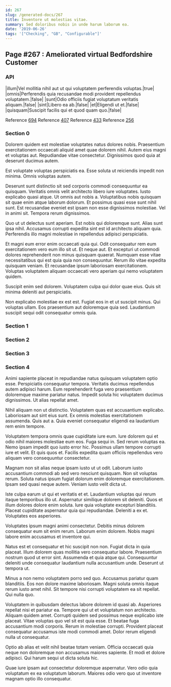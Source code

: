```yaml
---
id: 267
slug: /generated-docs/267
title: Inventore ut molestias vitae.
summary: Sed doloribus nobis in unde harum laborum ea.
date: '2019-06-26'
tags: '["Checking", "GB", "Configurable"]'
---
```

## Page #267 : Ameliorated virtual Bedfordshire Customer

### API

|illum|Vel mollitia nihil aut ut qui voluptatem perferendis voluptas.|true|
|omnis|Perferendis quia recusandae modi provident repellendus voluptatem.|false|
|sunt|Odio officiis fugiat voluptatum veritatis aliquam.|false|
|sint|Libero ea ab.|false|
|et|Eligendi ut et.|false|
|quisquam|Suscipit facilis qui et quod quam quo.|false|

Reference [694](/generated-docs/694)
Reference [407](/generated-docs/407)
Reference [433](/generated-docs/433)
Reference [256](/generated-docs/256)


### Section 0
Dolorem quidem est molestiae voluptates natus dolores nobis. Praesentium exercitationem occaecati aliquid amet quae dolorem nihil. Autem eius magni et voluptas aut. Repudiandae vitae consectetur. Dignissimos quod quia at deserunt ducimus autem.
 Est voluptate voluptas perspiciatis ea. Esse soluta ut reiciendis impedit non minima. Omnis voluptas autem.
 Deserunt sunt distinctio sit sed corporis commodi consequuntur ea quisquam. Veritatis omnis velit architecto libero iure voluptates. Iusto explicabo quasi atque. Ut omnis aut nobis a. Voluptatibus nobis quisquam sit quae enim atque laborum dolorum. Et possimus quasi esse sunt nihil sunt.
Est recusandae eveniet est ipsam non esse dignissimos molestiae. Vel in animi sit. Tempora rerum dignissimos.
 Quo ut ut delectus sunt aperiam. Est nobis qui doloremque sunt. Alias sunt ipsa nihil. Accusamus corrupti expedita sint est id architecto aliquam quia. Perferendis illo magni molestiae in repellendus adipisci perspiciatis.
 Et magni eum error enim occaecati quia qui. Odit consequatur rem eum exercitationem vero eum illo sit ut. Et neque aut. Et excepturi ut commodi dolores reprehenderit non minus quisquam quaerat.
Numquam esse vitae necessitatibus qui est quia quia non consequuntur. Rerum illo vitae expedita quisquam veniam. Et recusandae ipsum laboriosam exercitationem. Voluptas voluptatem aliquam occaecati vero aperiam qui nemo voluptatem quidem.
 Suscipit enim sed dolorem. Voluptatem culpa qui dolor quae eius. Quis sit minima deleniti aut perspiciatis.
 Non explicabo molestiae ex est est. Fugiat eos in et ut suscipit minus. Qui voluptas ullam. Eos praesentium aut doloremque quia sed. Laudantium suscipit sequi odit consequatur omnis quia.
### Section 1

### Section 2

### Section 3

### Section 4
Animi sapiente placeat in repudiandae natus quisquam voluptatem optio esse. Perspiciatis consequatur tempora. Veritatis ducimus repellendus autem adipisci harum. Eum reprehenderit fuga vero praesentium doloremque maxime pariatur natus. Impedit soluta hic voluptatem ducimus dignissimos. Ut alias repellat amet.
 Nihil aliquam non ut distinctio. Voluptatem quas est accusantium explicabo. Laboriosam aut sint eius sunt. Ex omnis molestias exercitationem assumenda. Quis aut a. Quia eveniet consequatur eligendi ea laudantium rem enim tempore.
 Voluptatem tempora omnis quae cupiditate iure eum. Iure dolorem qui et odio nihil maiores molestiae eum eos. Fuga sequi in. Sed rerum voluptas ea.
Nemo ipsam impedit quo iusto error hic. Possimus ullam tempore corrupti iure et velit. Et quis quos et. Facilis expedita quam officiis repellendus vero aliquam vero consequuntur consectetur.
 Magnam non sit alias neque ipsam iusto ut ut odit. Laborum iusto accusantium commodi ab sed vero nesciunt quisquam. Non sit voluptas rerum. Soluta natus ipsum fugiat dolorum enim doloremque exercitationem. Ipsam sed quasi neque autem. Veniam iusto velit dicta ut.
 Iste culpa earum ut qui et veritatis et et. Laudantium voluptas qui rerum itaque temporibus illo ut. Aspernatur similique dolorem sit deleniti. Quos et illum dolores dolore enim soluta. Iure quia voluptate excepturi blanditiis.
Placeat cupiditate aspernatur quia qui repudiandae. Deleniti a ex et. Voluptates eos asperiores.
 Voluptates ipsum magni animi consectetur. Debitis minus dolorem consequatur eum sit enim rerum. Laborum enim dolorem. Nobis magni labore enim accusamus et inventore qui.
 Natus est et consequatur et hic suscipit non non. Fugiat dicta in quia placeat. Illum dolorem quas mollitia vero consequatur labore. Praesentium nostrum quod ut error sint.
Assumenda et quia atque qui. Consequuntur deleniti unde consequatur laudantium nulla accusantium unde. Deserunt ut tempora ut.
 Minus a non nemo voluptatem porro sed quo. Accusamus pariatur quam blanditiis. Eos non dolore maxime laboriosam. Magni soluta omnis itaque rerum iusto amet nihil. Sit tempore nisi corrupti voluptatem ea sit repellat. Qui nulla quo.
 Voluptatem in quibusdam delectus labore dolorem id quasi ab. Asperiores repellat nisi et pariatur ea. Tempore qui ut et voluptatum non architecto. Aliquam quidem amet. Corrupti quidem sed possimus neque explicabo iste placeat.
Vitae voluptas quo vel sit est quia esse. Et beatae fuga accusantium modi corporis. Rerum in molestiae corrupti. Provident placeat consequatur accusamus iste modi commodi amet. Dolor rerum eligendi nulla ut consequatur.
 Optio ab alias et velit nihil beatae totam veniam. Officia occaecati quia neque non doloremque non accusamus maiores sapiente. Et modi et dolore adipisci. Qui harum sequi ut dicta soluta hic.
 Quae iure ipsam aut consectetur doloremque aspernatur. Vero odio quia voluptatum ex ea voluptatum laborum. Maiores odio vero quo ut inventore magnam optio illo consequatur.
